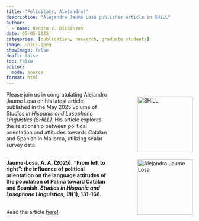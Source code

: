 ```yaml
---
title: "Felicitats, Alejandro!"
description: "Alejandro Jaume Losa publishes article in SHiLL"
author:
  - name: Kendra V. Dickinson
date: 05-05-2025
categories: [publication, research, graduate students]
image: ShiLL.jpeg
showImage: false
draft: false 
toc: false
editor: 
  mode: source
format: html
---
```

<div style="float: right; margin: 0 0 40px 80px; width: 150px;">
  <img src="SHiLL.jpeg" alt="SHiLL" style="width: 150px; height: auto; display: block; margin-bottom: 20px;">
  <img src="Alejandro_Losa.jpg" alt="Alejandro Jaume Losa" style="width: 150px; height: auto; display: block;">
</div>

<p style="text-align: center;">
  Please join us in congratulating Alejandro Jaume Losa on his latest article, published in the May 2025 volume of *Studies in Hispanic and Lusophone Linguistics (SHiLL)*. His article explores the relationship between political orientation and attitudes towards Catalan and Spanish in Mallorca, utilizing scalar survey data.
  
  <br>
  <strong><span>
   Jaume-Losa, A. A. (2025). “From left to right”: the influence of political orientation on the language                attitudes of the population of Palma toward Catalan and Spanish. *Studies in Hispanic and Lusophone             Linguistics, 18*(1), 131-166.
  </span></strong></em> 
  
  <br>
  Read the article <a href="https://www.degruyterbrill.com/document/">here!</a>
</p>

